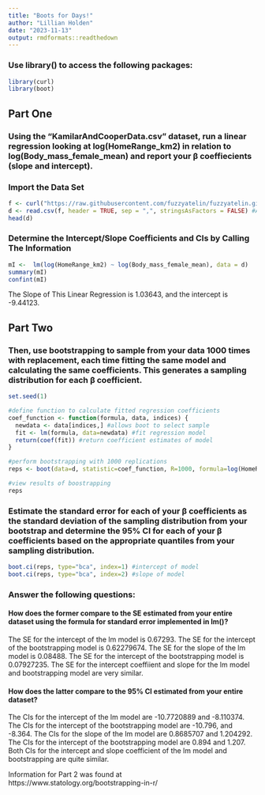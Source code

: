 ```yaml
---
title: "Boots for Days!"
author: "Lillian Holden"
date: "2023-11-13"
output: rmdformats::readthedown
---
```


### Use library() to access the following packages: 
```r
library(curl)
library(boot)
```

## Part One 

### Using the “KamilarAndCooperData.csv” dataset, run a linear regression looking at log(HomeRange_km2) in relation to log(Body_mass_female_mean) and report your β coeffiecients (slope and intercept).


### Import the Data Set

```r
f <- curl("https://raw.githubusercontent.com/fuzzyatelin/fuzzyatelin.github.io/master/AN588_Fall23/KamilarAndCooperData.csv")
d <- read.csv(f, header = TRUE, sep = ",", stringsAsFactors = FALSE) #Assign D as the vector for the data set
head(d)
```

### Determine the Intercept/Slope Coefficients and CIs by Calling The Information

```r
mI <-  lm(log(HomeRange_km2) ~ log(Body_mass_female_mean), data = d)
summary(mI)
confint(mI)
```
The Slope of This Linear Regression is 1.03643, and the intercept is -9.44123. 


## Part Two 

### Then, use bootstrapping to sample from your data 1000 times with replacement, each time fitting the same model and calculating the same coefficients. This generates a sampling distribution for each β coefficient.


```r
set.seed(1)

#define function to calculate fitted regression coefficients
coef_function <- function(formula, data, indices) {
  newdata <- data[indices,] #allows boot to select sample
  fit <- lm(formula, data=newdata) #fit regression model
  return(coef(fit)) #return coefficient estimates of model
}

#perform bootstrapping with 1000 replications
reps <- boot(data=d, statistic=coef_function, R=1000, formula=log(HomeRange_km2) ~ log(Body_mass_female_mean))

#view results of boostrapping
reps

```
### Estimate the standard error for each of your β coefficients as the standard deviation of the sampling distribution from your bootstrap and determine the 95% CI for each of your β coefficients based on the appropriate quantiles from your sampling distribution.

```r
boot.ci(reps, type="bca", index=1) #intercept of model
boot.ci(reps, type="bca", index=2) #slope of model
```
### Answer the following questions:


#### How does the former compare to the SE estimated from your entire dataset using the formula for standard error implemented in lm()?
The SE for the intercept of the lm model is 0.67293. The SE for the intercept of the bootstrapping model is 0.62279674. The SE for the slope of the lm model is 0.08488. The SE for the intercept of the bootstrapping model is 0.07927235. 
The SE for the intercept coeffiient and slope for the lm model and bootstrapping model are very similar. 


#### How does the latter compare to the 95% CI estimated from your entire dataset?
The CIs for the intercept of the lm model are -10.7720889 and -8.110374. The CIs for the intercept of the bootstrapping model are -10.796, and -8.364. The CIs for the slope of the lm model are  0.8685707 and 1.204292. The CIs for the intercept of the bootstrapping model are 0.894 and 1.207. Both CIs for the intercept and slope coefficient of the lm model and bootstrapping are quite similar. 

Information for Part 2 was found at https://www.statology.org/bootstrapping-in-r/
